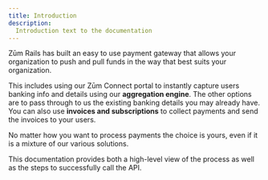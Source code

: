 ```yaml
---
title: Introduction
description:
  Introduction text to the documentation
---
```


Zūm Rails has built an easy to use payment gateway that allows your organization to push and pull funds in the way that best suits your organization.

This includes using our Zūm Connect portal to instantly capture users banking info and details using our **aggregation engine**. The other options are to pass through to us the existing banking details you may already have. You can also use **invoices and subscriptions** to collect payments and send the invoices to your users.

No matter how you want to process payments the choice is yours, even if it is a mixture of our various solutions.

This documentation provides both a high-level view of the process as well as the steps to successfully call the API.
